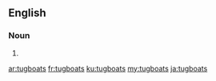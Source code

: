 ==English==

===Noun===
{{head|en|plural}}

# {{plural of|tugboat|lang=en}}

[[ar:tugboats]]
[[fr:tugboats]]
[[ku:tugboats]]
[[my:tugboats]]
[[ja:tugboats]]